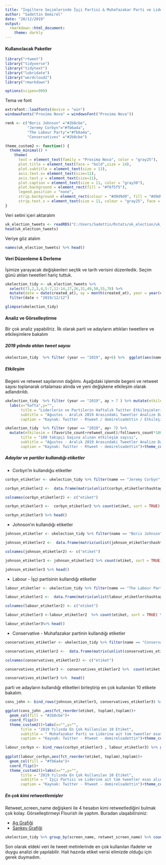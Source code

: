 ```yaml
---
title: "İngiltere Seçimlerinde İşçi Partisi & Muhafazakar Parti ve Liderlerin Twitter Kullanımı"
author: "Sadettin Demirel"
date: "20/12/2019"
output:
  rmarkdown::html_document:
    theme: darkly
---
```



#### **Kullanıclacak Paketler**
```r
library("rtweet")
library("tidyverse")
library("tidytext")
library("lubridate")
library("wordcloud2")
library("rmarkdown")

options(scipen=999)
```

Tema ve font
```r
extrafont::loadfonts(device = "win")
windowsFonts("Proxima Nova" = windowsFont("Proxima Nova"))

renk <- c("Boris Johnson" ="#2b8cbe",
          "Jeremy Corbyn"="#fb6a4a",
          "The Labour Party"="#fb6a4a",
          "Conservatives" ="#2b8cbe")

theme_custom2 <- function() {
  theme_minimal() +
    theme(
      text = element_text(family = "Proxima Nova", color = "gray25"),
      plot.title = element_text(face = "bold",size = 14),
      plot.subtitle = element_text(size = 13),
      axis.text.x= element_text(size=11),
      axis.text.y = element_text(size=11),
      plot.caption = element_text(size = 11, color = "gray30"),
      plot.background = element_rect(fill = "#f6f5f5"),
      legend.position = "none",
      strip.background = element_rect(colour = "#d9d9d9", fill = "#d9d9d9"),
      strip.text.x = element_text(size = 11, colour = "gray25", face = "bold"))
}
```

Veri setini içeri aktaralım

```r
uk_election_tweets <- readRDS("C:/Users/Sadettin/Rstats/uk_election/uk_election_tweets.rds")
head(uk_election_tweets)
```

Veriye göz atalım
```r
names(uk_election_tweets) %>% head()
```


#### **Veri Düzenleme & Derleme**

İşimize yarayacak değişkenleri seçtik ve tarih verisini düzenledik. Seçim günü atılan tweetleri hariç tuttuk.

```r
ukelection_tidy <- uk_election_tweets %>% 
  select(73,2,3,4,5:7,12:14,17,26,31,49,50,55,78) %>% 
  mutate(date = date(created_at), ay = month(created_at), year = year(created_at), hafta = week(created_at)) %>% 
  filter(date < "2019/12/12")

glimpse(ukelection_tidy)
```


#### **Analiz ve Görselleştirme**

Bir çok analiz yapabiliriz. İlk olarak parti ve adayların attıkları tweetlere ve etkileşimlere bakalım

##### **2019 yılında atılan tweet sayısı**

```r
ukelection_tidy  %>% filter (year == "2019", ay>6) %>%  ggplot(aes(name,fill = name))+geom_histogram(stat = "count", position = "dodge")+scale_fill_manual(values = renk)
```


##### **Etkileşim**

Begeni ve retweet sayılarının dağılımı. Aşağıdaki işlemde begeni ve retweet sayısı toplanarak ortalaması alında ve yeni değişkene etkileşim olarak adlandırıldı.

```r
ukelection_tidy  %>% filter (year == "2019", ay > 7 ) %>% mutate(etkilesim = (favorite_count+retweet_count)/2) %>%  ggplot(aes(hafta,etkilesim, fill = name))+geom_col()+facet_wrap(~name)+scale_fill_manual(values = renk)+theme_custom2()+
  labs(x="hafta",y="",
       title = "Liderlerin ve Partilerin Haftalık Twitter Etkileşimleri",
       subtitle = "Ağustos - Aralık 2019 Arasındaki Tweetler Analize Dahil Edilmiştir.",
       caption = "Kaynak: Twitter - Rtweet / demirelsadettin / Etkileşim retweet ve begeni sayısının 2'ye bölünmesiyle elde edilmiştir")+theme_custom2()
```

```r
ukelection_tidy  %>% filter (year == "2019", ay> 7) %>% 
  mutate(etkilesim = (favorite_count+retweet_count)/followers_count*100) %>% ggplot(aes(hafta,etkilesim, fill = name))+geom_col()+facet_wrap(~name)+scale_fill_manual(values = renk)+theme_custom2()+labs(x="hafta",y="",
       title = "100 takipçi başına alınan etkileşim sayısı",
       subtitle = "Ağustos - Aralık 2019 Arasındaki Tweetler Analize Dahil Edilmiştir.",
       caption = "Kaynak: Twitter - Rtweet - demirelsadettin")+theme_custom2()
```


##### **Adaylar ve partiler kullandığı etiketler**


* Corbyn'in kullandığu etiketler

```r
corbyn_etiketler <- ukelection_tidy %>% filter(name == "Jeremy Corbyn", year == "2019") %>% select(hashtags)

corbyn_etiketler2 <-  data.frame(matrix(unlist(corbyn_etiketler$hashtags), nrow = 3091, byrow = TRUE),stringsAsFactors = FALSE)

colnames(corbyn_etiketler2) <- c("etiket")
```

```r
corbyn_etiketler3 <-  corbyn_etiketler2 %>% count(etiket, sort = TRUE) %>% na.omit() 

corbyn_etiketler3 %>% head()
```

* Johnson'ın kullandığı etiketler

```r
johnson_etiketler <- ukelection_tidy %>% filter(name == "Boris Johnson", year == "2019") %>% select(hashtags)

johnson_etiketler2 <-  data.frame(matrix(unlist(johnson_etiketler$hashtags), nrow = 1544, byrow = TRUE),stringsAsFactors = FALSE)

colnames(johnson_etiketler2) <- c("etiket")
```

```r
johnson_etiketler3 <- johnson_etiketler2 %>% count(etiket, sort = TRUE) %>% na.omit() 

johnson_etiketler3 %>% head()
```

* Labour - İşçi partisinin kullandığı etiketler

```r
labour_etiketler <- ukelection_tidy %>% filter(name == "The Labour Party", year == "2019") %>% select(hashtags)

labour_etiketler2 <-  data.frame(matrix(unlist(labour_etiketler$hashtags), nrow = 3103, byrow = TRUE),stringsAsFactors = FALSE)

colnames(labour_etiketler2) <- c("etiket")
```

```r
labour_etiketler3 <-labour_etiketler2  %>% count(etiket, sort = TRUE) %>% na.omit() 

labour_etiketler3%>% head()
```

* Conservative - Muhafazakar partinin kullandığı etiketler

```r
conservatives_etiketler <- ukelection_tidy %>% filter(name == "Conservatives", year == "2019") %>% select(hashtags)

conservatives_etiketler2 <-  data.frame(matrix(unlist(conservatives_etiketler$hashtags), nrow = 3678, byrow = TRUE),stringsAsFactors = FALSE)

colnames(conservatives_etiketler2) <- c("etiket")
```

```r
conservatives_etiketler3 <- conservatives_etiketler2 %>%  count(etiket, sort = TRUE) %>% na.omit()

conservatives_etiketler3 %>%  head()
```

parti ve adayların kullandığı etiketleri birleştirip en çok kullanılan 10 etikete bakalım.

```r
cons_john <- bind_rows(johnson_etiketler3, conservatives_etiketler3) %>% group_by(etiket) %>% summarize(toplam = sum(n)) %>% arrange(desc(toplam)) %>% mutate( parti = "muhafazakar - johnson") %>% filter(toplam>=49)

ggplot(cons_john ,aes(fct_reorder(etiket, toplam),toplam))+
  geom_col(fill = "#2b8cbe")+
  coord_flip()+
  theme_custom2()+labs(x="",y="",
       title = "2019 Yılında En Çok Kullanılan 10 Etiket",
       subtitle = " Muhafazakar Parti ve Liderine ait tüm tweetler esas alınmıştır",
       caption = "Kaynak: Twitter - Rtweet - demirelsadettin")+theme_custom2()
```

```r
labour_corbyn <- bind_rows(corbyn_etiketler3 , labour_etiketler3) %>% group_by(etiket) %>% summarize(toplam = sum(n)) %>% arrange(desc(toplam))  %>%  mutate(parti = "işçi partisi - corbyn") %>% filter(toplam>=34) 
  
ggplot(labour_corbyn,aes(fct_reorder(etiket, toplam),toplam))+
  geom_col(fill = "#fb6a4a")+
  coord_flip()+
  theme_custom2()+labs(x="",y="",
       title = "2019 Yılında En Çok Kullanılan 10 Etiket",
       subtitle = " İşçi Partisi ve Liderine ait tüm tweetler esas alınmıştır",
       caption = "Kaynak: Twitter - Rtweet - demirelsadettin")+theme_custom2()
```

##### **En çok kimi retweetlemişler**

Retweet_screen_name değişkeni ile 4 hesabın kimi retweetlediğini bulmak çok kolay. Görselleştirmeyi Flourish ile yaptım. Buradan ulaşabilirsiniz:

* [Ag Grafiği](https://public.flourish.studio/visualisation/1087927/)
* [Sankey Grafiği](https://public.flourish.studio/visualisation/1088144/)

```r
ukelection_tidy %>% group_by(screen_name, retweet_screen_name) %>% count(retweet_screen_name, sort = TRUE) %>% na.omit()  %>% head()
```

Son olarak eldeki veri ile tweet metinlerinde en çok kullanılan ifadeler ve duygu analizi de yapılabilir. Hali hazırda etiket verisi elimizde olduğu için gerek duymadım.